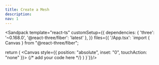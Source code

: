 ```yaml
---
title: Create a Mesh
description:
nav: 1
---
```


<Sandpack
  template="react-ts"
  customSetup={{
    dependencies: {
      'three': '~0.168.0',
      '@react-three/fiber': 'latest'
    },
  }}
  files={{
    '/App.tsx': `import { Canvas } from "@react-three/fiber";

  return (
    <Canvas style={{ position: "absolute", inset: "0", touchAction: "none" }}>
      {/* add your code here */}
    </Canvas>
  )
}`}}/>
